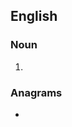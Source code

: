 ==English==

===Noun===
{{head|en|noun form}}

# {{plural of|en|trashman}}

===Anagrams===
* {{anagrams|en|a=aehmnrst|manthers}}